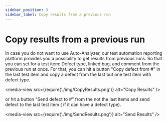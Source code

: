 ```yaml
---
sidebar_position: 3
sidebar_label: Copy results from a previous run
---
```


# Copy results from a previous run

In case you do not want to use Auto-Analyzer, our test automation reporting platform provides you a possibility to get results from previous runs.  So that you can set for a test item: Defect type, linked bug, and comment from the previous run at once. For that, you can hit a button "Copy defect from #" in the last test item and copy a defect from the last but one test item with defect type.

<media-view src={require('./img/CopyResults.png')} alt="Copy Results" />

or hit a button "Send defect to #" from the not the last items and send defect to the last test item ( if it can have a defect type).

<media-view src={require('./img/SendResults.png')} alt="Send Results" />

